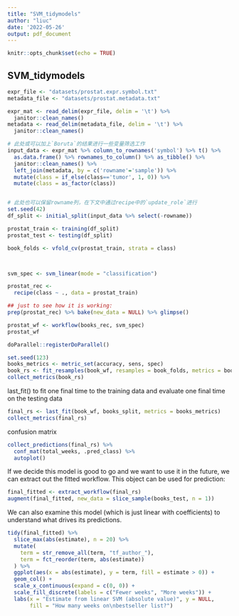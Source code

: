 ```yaml
---
title: "SVM_tidymodels"
author: "liuc"
date: '2022-05-26'
output: pdf_document
---
```


```r
knitr::opts_chunk$set(echo = TRUE)
```

## SVM_tidymodels


```r
expr_file <- "datasets/prostat.expr.symbol.txt"
metadata_file <- "datasets/prostat.metadata.txt"

expr_mat <- read_delim(expr_file, delim = '\t') %>% 
  janitor::clean_names()
metadata <- read_delim(metadata_file, delim = '\t') %>% 
  janitor::clean_names()

# 此处或可以加上`Boruta`的结果进行一些变量筛选工作
input_data <- expr_mat %>% column_to_rownames('symbol') %>% t() %>% 
  as.data.frame() %>% rownames_to_column() %>% as_tibble() %>% 
  janitor::clean_names() %>% 
  left_join(metadata, by = c('rowname'='sample')) %>% 
  mutate(class = if_else(class=='tumor', 1, 0)) %>% 
  mutate(class = as_factor(class))


# 此处也可以保留rowname列，在下文中通过recipe中的`update_role`进行
set.seed(42)
df_split <- initial_split(input_data %>% select(-rowname))

prostat_train <- training(df_split)
prostat_test <- testing(df_split)
```




```r
book_folds <- vfold_cv(prostat_train, strata = class)



svm_spec <- svm_linear(mode = "classification")

prostat_rec <-
  recipe(class ~ ., data = prostat_train)

## just to see how it is working:
prep(prostat_rec) %>% bake(new_data = NULL) %>% glimpse()

prostat_wf <- workflow(books_rec, svm_spec)
prostat_wf
```



```r
doParallel::registerDoParallel()

set.seed(123)
books_metrics <- metric_set(accuracy, sens, spec)
book_rs <- fit_resamples(book_wf, resamples = book_folds, metrics = books_metrics)
collect_metrics(book_rs)
```


last_fit() to fit one final time to the training data and evaluate one final time on the testing data
```r
final_rs <- last_fit(book_wf, books_split, metrics = books_metrics)
collect_metrics(final_rs)
```


confusion matrix
```r
collect_predictions(final_rs) %>%
  conf_mat(total_weeks, .pred_class) %>%
  autoplot()
```


If we decide this model is good to go and we want to use it in the future, we can extract out the fitted workflow. This object can be used for prediction:
```r
final_fitted <- extract_workflow(final_rs)
augment(final_fitted, new_data = slice_sample(books_test, n = 1))
```


We can also examine this model (which is just linear with coefficients) to understand what drives its predictions.
```r
tidy(final_fitted) %>%
  slice_max(abs(estimate), n = 20) %>%
  mutate(
    term = str_remove_all(term, "tf_author_"),
    term = fct_reorder(term, abs(estimate))
  ) %>%
  ggplot(aes(x = abs(estimate), y = term, fill = estimate > 0)) +
  geom_col() +
  scale_x_continuous(expand = c(0, 0)) +
  scale_fill_discrete(labels = c("Fewer weeks", "More weeks")) +
  labs(x = "Estimate from linear SVM (absolute value)", y = NULL, 
       fill = "How many weeks on\nbestseller list?")
```





